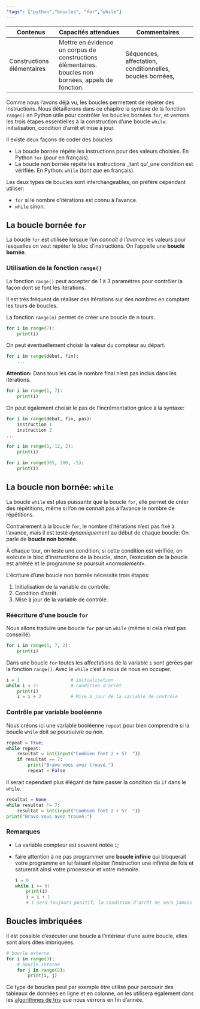 ```yaml
---
"tags": ["python","boucles", "for","while"]
---
```


::: programme
+------------------------+---------------------------------+-----------------------------------+
| Contenus               | Capacités attendues             | Commentaires                      |
+========================+=================================+===================================+
| Constructions          | Mettre en évidence un corpus    | Séquences, affectation,           |
| élémentaires           | de constructions élémentaires.  | conditionnelles, boucles bornées, |
|                        | boucles non bornées, appels de  |                                   |
|                        | fonction.                       |                                   |
+------------------------+---------------------------------+-----------------------------------+
:::

::: {.intro layout-ncol=2}

Comme nous l'avons déjà vu, les boucles permettent de répéter des instructions. Nous détaillerons
dans ce chapitre la syntaxe de la fonction `range()` en Python utile pour contrôler les boucles
bornées `for`, et verrons les trois étapes essentielles à la construction d'une boucle `while`:
initialisation, condition d'arrêt et mise à jour.

<wc-wikimage title="RepeatUntil.svg" caption="Les boucles font partie des ingrédients indispensables des algorithmes et vous les avez certainement déjà rencontrés en Scratch en collège."></wc-wikimage>


:::

Il existe deux façons de coder des boucles:

- La boucle bornée répète les instructions pour des valeurs choisies. En Python `for` (*pour* en
  français).
- La boucle non bornée répète les instructions _tant qu'_une condition est vérifiée. En Python:
  `while` (*tant que* en français).

Les deux types de boucles sont interchangeables, on préfère cependant utiliser:

- `for` si le nombre d'itérations est connu à l'avance.
- `while` sinon.


## La boucle bornée `for`

La boucle `for` est utilisée lorsque l'on _connaît à l'avance_ les valeurs pour lesquelles on veut
répéter le bloc d'instructions. On l'appelle une **boucle bornée**.

### Utilisation de la fonction `range()`

::: prop
La fonction `range()` peut accepter de 1 à 3 paramètres pour contrôler la façon dont se font les itérations.
:::

Il est très fréquent de réaliser des itérations sur des nombres en comptant les tours de boucles.

La fonction `range(n)` permet de créer une boucle de n tours.

```python
for i in range(7):
    print(i)
```

On peut éventuellement choisir la valeur du compteur au départ.

```python
for i in range(début, fin):
    ...
```
**Attention:** Dans tous les cas le nombre final n'est pas inclus dans les itérations.

```python
for i in range(1, 7):
    print(i)
```

On peut également choisir le pas de l'incrémentation grâce à la syntaxe:

```python
for i in range(début, fin, pas):
    instruction 1
    instruction 2
...
```

```python
for i in range(1, 12, 2):
    print(i)
```

```python
for i in range(365, 300, -5):
    print(i)
```



## La boucle non bornée: `while`

La boucle `while` est plus puissante que la boucle `for`, elle permet de créer des répétitions,
même si l'on ne connait pas à l'avance le nombre de répétitions.

Contrairement à la boucle `for`, le nombre d'itérations n'est pas fixé à l'avance, mais il est
testé _dynamiquement_ au début de chaque boucle: On parle de **boucle non bornée**.

À chaque tour, on teste une condition, si cette condition est vérifiée, on exécute le bloc
d'instructions de la boucle, sinon, l'exécution de la boucle est arrêtée et le programme se
poursuit «_normalement_».

L'écriture d'une boucle non bornée nécessite trois étapes:

1. Initialisation de la variable de contrôle.
2. Condition d'arrêt.
3. Mise à jour de la variable de contrôle.

### Réécriture d'une boucle `for`

Nous allons traduire une boucle `for` par un `while` (même si cela n'est pas conseillé).

```python
for i in range(1, 7, 2):
    print(i)
```

Dans une boucle `for` toutes les affectations de la variable `i` sont gérées par la fonction `range()`. Avec le `while` c'est à nous de nous en occuper.

```python
i = 1                   # initialisation
while i < 7:            # condition d'arrêt
    print(i)
    i = i + 2           # Mise à jour de la variable de contrôle
```

### Contrôle par variable booléenne

Nous créons ici une variable booléenne `repeat` pour bien comprendre si la boucle `while` doit se
poursuivre ou non.

```python
repeat = True;
while repeat:
    resultat = int(input("Combien font 2 + 5?  "))
    if resultat == 7:
        print("Bravo vous avez trouvé.")
        repeat = False
```

Il serait cependant plus élégant de faire passer la condition du `if` dans le `while`.

```python
resultat = None
while resultat != 7:
    resultat = int(input("Combien font 2 + 5?  "))
print("Bravo vous avez trouvé.")
```


### Remarques

- La variable compteur est souvent notée `i`;
- faire attention à ne pas programmer une **boucle infinie** qui bloquerait votre programme en lui
  faisant répéter l'instruction une infinité de fois et saturerait ainsi votre processeur et
  votre mémoire.

  ```python
  i = 0
  while i >= 0:
      print(i)
      i = i + 1
      # i sera toujours positif, la condition d'arrêt ne sera jamais vraie
  ```

## Boucles imbriquées

Il est possible d'exécuter une boucle à l'intérieur d'une autre boucle, elles sont alors dites imbriquées.

```python
# boucle externe
for i in range(3):
    # boucle interne
    for j in range(2):
        print(i, j)
```

Ce type de boucles peut par exemple être utilisé pour parcourir des tableaux de données en ligne et
en colonne, on les utilisera également dans les
[algorithmes de tris](/1g/nsi/8-algorithmique/2-algorithmes-de-tri) que nous verrons en fin
d'année.